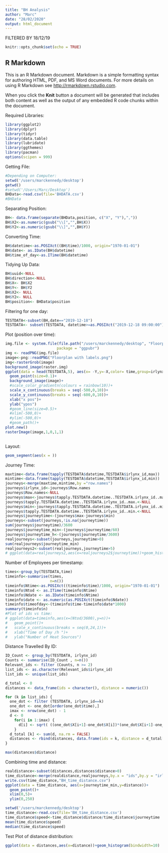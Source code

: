 ```yaml
---
title: "BH Analysis"
author: "Marc"
date: "28/02/2020"
output: html_document
---
```


FILTERED BY 18/12/19

```r
knitr::opts_chunk$set(echo = TRUE)
```

## R Markdown

This is an R Markdown document. Markdown is a simple formatting syntax for authoring HTML, PDF, and MS Word documents. For more details on using R Markdown see <http://rmarkdown.rstudio.com>.

When you click the **Knit** button a document will be generated that includes both content as well as the output of any embedded R code chunks within the document.

Required Libraries:
```r
library(ggplot2)
library(dplyr)
library(tidyr)
library(data.table)
library(lubridate)
library(ggthemes)
library(pacman)
options(scipen = 999)
```

Getting File:
```r
#Depending on Computer:
setwd('/users/marckennedy/desktop')
getwd()
#setwd('/Users/Marc/Desktop')
BHData<-read.csv(file='BHDATA.csv')
#BHData
```

Separating Position:
```r
BH<- data.frame(separate(BHData,position, c("X", "Y"),","))
BH$X2<-as.numeric(gsub("\\[","",BH$X))
BH$Y2<-as.numeric(gsub("\\]","",BH$Y))
```

Converting Time:
```r
BH$datetime<-as.POSIXct((BH$time)/1000, origin="1970-01-01")
BH$date<- as.IDate(BH$datetime)
BH$time_of_day<-as.ITime(BH$datetime)
```

Tidying Up Data:
```r
BH$uuid<-NULL
BH$direction<-NULL
BH$X<- BH$X2
BH$Y<- BH$Y2
BH$X2<- NULL
BH$Y2<- NULL
BH$position<- BHData$position
```

Filtering for one day:
```r

TESTDATA<-subset(BH,date=="2019-12-18")
TESTDATA<- subset(TESTDATA, datetime>=as.POSIXct("2019-12-18 09:00:00") & datetime<=as.POSIXct("2019-12-18 17:00:00"))
```


Plot (position over time):
```r
img.file <- system.file(file.path("/users/marckennedy/desktop", "Floorplan with labels.png"),
                       package = "ggpubr")
img <- readPNG(img.file)
image<-png::readPNG("Floorplan with labels.png")
img<-rasterGrob(image)
background_image(raster.img)
ggplot(data = head(TESTDATA,5), aes(x= -Y,y=-X,color= time,group=irlynx_id))+
  geom_point(size=0.1)+
  background_image(image)+
  #scale_color_gradientn(colours = rainbow(10))+
  scale_x_continuous(breaks = seq(-500,0,10))+
  scale_y_continuous(breaks = seq(-600,0,10))+
  xlab("x pos")+
  ylab("ypos")
  #geom_line(size=0.5)+
  #xlim(-500,0)+
  #ylim(-500,0)+
  #geom_path()+
plot.new() 
rasterImage(image,1,0,1,1)
  
```

Layout:
```r
geom_segment(aes(x = ))
```


Journey Time:
```r
maxtime<-data.frame(tapply(TESTDATA$datetime,TESTDATA$irlynx_id,max))
mintime<-data.frame(tapply(TESTDATA$datetime,TESTDATA$irlynx_id,min))
journeys<-merge(maxtime,mintime,by ="row.names")
journeys$irlynx_id<-journeys$Row.names
journeys$Row.names<-NULL
journeys$max<-journeys$tapply.TESTDATA.datetime..TESTDATA.irlynx_id..max.
journeys$tapply.TESTDATA.datetime..TESTDATA.irlynx_id..max.<-NULL
journeys$min<-journeys$tapply.TESTDATA.datetime..TESTDATA.irlynx_id..min.
journeys$tapply.TESTDATA.datetime..TESTDATA.irlynx_id..min.<-NULL
journeys$journeytime<-(journeys$max-journeys$min)
journeys<-subset(journeys,!is.na(journeytime))
sum(journeys$journeytime)/3600
journeys$journeytime_min<-(journeys$journeytime/60)
journeys$journeytime_h<-(journeys$journeytime/3600)
realjourneys<-subset(journeys,journeytime>0)
sum(realjourneys$journeytime_min)
realjourneys2<-subset(realjourneys,journeytime>5)
# ggplot(data=realjourneys2,aes(x=realjourneys2$journeytime))+geom_histogram(binwidth = 0.05)+scale_x_log10()
```

Number of Employees per timestamp:
```r
times<-group_by(TESTDATA,time)
timeinfo<-summarise(times,
                    n=n())
timeinfo$Ntime<-as.POSIXct((timeinfo$time)/1000, origin="1970-01-01")
timeinfo$Ntod <- as.ITime(timeinfo$Ntime)
timeinfo$Ndate <- as.IDate(timeinfo$Ntime)
timeinfo$date <- as.numeric(as.POSIXct(timeinfo$Ndate))
timeinfo$timeofday<-(timeinfo$time-timeinfo$date*1000)
summary(timeinfo$n)
#Plot of ids vs time:
# ggplot(data=timeinfo,aes(x=(Ntod/3600),y=n))+
#   geom_point()+
#   scale_x_continuous(breaks = seq(0,24,1))+
#   xlab("Time of Day /h ")+
#   ylab("Number of Heat Sources")
```


Distance Travelled By ID:
```r


ID_Count <- group_by(TESTDATA, irlynx_id)
Counts <- summarise(ID_Count , n=n())
Relevant_ids <- filter (Counts, n >= 2)
list_ids <- as.character(Relevant_ids$irlynx_id)
list_ids <- unique(list_ids)

d_total <- 0
distances <- data_frame(ids = character(), distance = numeric())

for (k in list_ids) {
  one_dot <- filter (TESTDATA, irlynx_id==k)
  one_dot <- one_dot[order(one_dot$time),]
  imax <- nrow(one_dot) - 1
  d <- 0 
    for(i in 1:imax) {
      d[i] <- sqrt( ((one_dot$X[i+1]-one_dot$X[i])*(one_dot$X[i+1]-one_dot$X[i]))+((one_dot$Y[i+1]-one_dot$Y[i])*(one_dot$Y[i+1]-one_dot$Y[i])))
    }
  d_total [k] <- sum(d, na.rm = FALSE)
  distances <- rbind(distances, data.frame(ids = k, distance = d_total[k]))
}

max(distances$distance)
```

Combining time and distance:
```r
realdistance<-subset(distances,distances$distance>0)
time_distance<-merge(realdistance,realjourneys,by.x = "ids",by.y = "irlynx_id")
write.csv(time_distance,"BH_time_distance.csv")
ggplot(data = time_distance, aes(x=journeytime_min,y=distance))+
  geom_point()+
  xlim(0,5)+
  ylim(0,250)
```


```r
setwd('/users/marckennedy/desktop')
time_distance<-read.csv(file='BH_time_distance.csv')
time_distance$speed<-time_distance$distance/time_distance$journeytime
mean(time_distance$speed)
median(time_distance$speed)
```


Test Plot of distance distribution:
```r
ggplot(data = distances,aes(x=distance))+geom_histogram(bindwidth=10)
```

